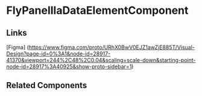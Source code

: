 <!-- fly-panel-ila-data-element.stories.mdx -->


<Meta title="QTD Components/evaluation/training-issues/training-issues-create-wizard/training-issues-drivers-and-training/fly-panel-ila-data-element/README" component={FlyPanelIlaDataElementComponent} />

# FlyPanelIlaDataElementComponent

<ArgsTable of={FlyPanelIlaDataElementComponent} />

## Links

[Figma] (https://www.figma.com/proto/URhX0BwV0EJZ1awZjE885T/Visual-Design?page-id=0%3A1&node-id=28917-41370&viewport=244%2C48%2C0.04&scaling=scale-down&starting-point-node-id=28917%3A40925&show-proto-sidebar=1)

## Related Components

